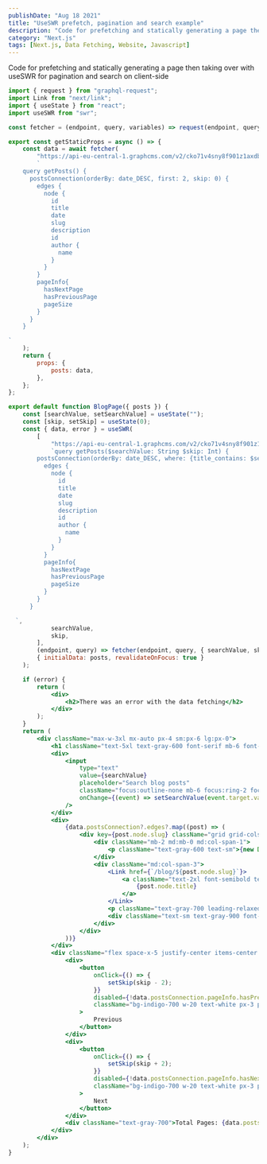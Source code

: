 ```yaml
---
publishDate: "Aug 18 2021"
title: "UseSWR prefetch, pagination and search example"
description: "Code for prefetching and statically generating a page then taking over with useSWR for pagination and search on client-side"
category: "Next.js"
tags: [Next.js, Data Fetching, Website, Javascript]
---
```


Code for prefetching and statically generating a page then taking over with useSWR for pagination and search on client-side

```jsx
import { request } from "graphql-request";
import Link from "next/link";
import { useState } from "react";
import useSWR from "swr";

const fetcher = (endpoint, query, variables) => request(endpoint, query, variables);

export const getStaticProps = async () => {
	const data = await fetcher(
		"https://api-eu-central-1.graphcms.com/v2/cko71v4sny8f901z1axdbc1u9/master",
		`
    query getPosts() {
      postsConnection(orderBy: date_DESC, first: 2, skip: 0) {
        edges {
          node {
            id
            title
            date
            slug
            description
            id
            author {
              name
            }
          }
        }
        pageInfo{
          hasNextPage
          hasPreviousPage
          pageSize
        }
      }
    }

`
	);
	return {
		props: {
			posts: data,
		},
	};
};

export default function BlogPage({ posts }) {
	const [searchValue, setSearchValue] = useState("");
	const [skip, setSkip] = useState(0);
	const { data, error } = useSWR(
		[
			"https://api-eu-central-1.graphcms.com/v2/cko71v4sny8f901z1axdbc1u9/master",
			`query getPosts($searchValue: String $skip: Int) {
        postsConnection(orderBy: date_DESC, where: {title_contains: $searchValue}, first: 2, skip: $skip) {
          edges {
            node {
              id
              title
              date
              slug
              description
              id
              author {
                name
              }
            }
          }
          pageInfo{
            hasNextPage
            hasPreviousPage
            pageSize
          }
        }
      }

  `,
			searchValue,
			skip,
		],
		(endpoint, query) => fetcher(endpoint, query, { searchValue, skip }),
		{ initialData: posts, revalidateOnFocus: true }
	);

	if (error) {
		return (
			<div>
				<h2>There was an error with the data fetching</h2>
			</div>
		);
	}
	return (
		<div className="max-w-3xl mx-auto px-4 sm:px-6 lg:px-0">
			<h1 className="text-5xl text-gray-600 font-serif mb-6 font-bold">The Blog</h1>
			<div>
				<input
					type="text"
					value={searchValue}
					placeholder="Search blog posts"
					className="focus:outline-none mb-6 focus:ring-2 focus:ring-gray-900 w-full rounded-lg border h-10 pl-4 text-lg text-gray-800 border-gray-200"
					onChange={(event) => setSearchValue(event.target.value)}
				/>
			</div>
			<div>
				{data.postsConnection?.edges?.map((post) => (
					<div key={post.node.slug} className="grid grid-cols-1 md:grid-cols-4 py-6">
						<div className="mb-2 md:mb-0 md:col-span-1">
							<p className="text-gray-600 text-sm">{new Date(post.node.date).toDateString()}</p>
						</div>
						<div className="md:col-span-3">
							<Link href={`/blog/${post.node.slug}`}>
								<a className="text-2xl font-semibold text-gray-900 hover:text-gray-700 transition-colors duration-300">
									{post.node.title}
								</a>
							</Link>
							<p className="text-gray-700 leading-relaxed">{post.node.description}</p>
							<div className="text-sm text-gray-900 font-semibold mt-1">{post.node.author.name}</div>
						</div>
					</div>
				))}
			</div>
			<div className="flex space-x-5 justify-center items-center mt-10">
				<div>
					<button
						onClick={() => {
							setSkip(skip - 2);
						}}
						disabled={!data.postsConnection.pageInfo.hasPreviousPage}
						className="bg-indigo-700 w-20 text-white px-3 py-1 rounded-md disabled:bg-gray-400 disabled:text-gray-800"
					>
						Previous
					</button>
				</div>
				<div>
					<button
						onClick={() => {
							setSkip(skip + 2);
						}}
						disabled={!data.postsConnection.pageInfo.hasNextPage}
						className="bg-indigo-700 w-20 text-white px-3 py-1 rounded-md disabled:bg-gray-400 disabled:text-gray-800"
					>
						Next
					</button>
				</div>
				<div className="text-gray-700">Total Pages: {data.postsConnection.pageInfo.pageSize}</div>
			</div>
		</div>
	);
}
```
